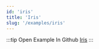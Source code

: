 ```yaml
---
id: 'iris'
title: 'Iris'
slug: '/examples/iris'
---
```


<README />

:::tip Open Example In Github
[Iris](https://github.com/facebookresearch/diffkt/tree/main/kotlin/examples/src/main/kotlin/examples/iris)
:::